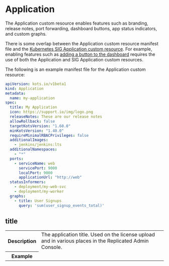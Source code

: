 
# Application

The Application custom resource enables features such as branding, release notes, port forwarding, dashboard buttons, app status indicators, and custom graphs.

There is some overlap between the Application custom resource manifest file and the [Kubernetes SIG Application custom resource](https://github.com/kubernetes-sigs/application/blob/master/docs/api.md). For example, enabling features such as [adding a button to the dashboard](/vendor/admin-console-adding-buttons-links) requires the use of both the Application and SIG Application custom resources.

The following is an example manifest file for the Application custom resource:

```yaml
apiVersion: kots.io/v1beta1
kind: Application
metadata:
  name: my-application
spec:
  title: My Application
  icon: https://support.io/img/logo.png
  releaseNotes: These are our release notes
  allowRollback: false
  targetKotsVersion: "1.60.0"
  minKotsVersion: "1.40.0"
  requireMinimalRBACPrivileges: false
  additionalImages:
    - jenkins/jenkins:lts
  additionalNamespaces:
    - "*"
  ports:
    - serviceName: web
      servicePort: 9000
      localPort: 9000
      applicationUrl: "http://web"
  statusInformers:
    - deployment/my-web-svc
    - deployment/my-worker
  graphs:
    - title: User Signups
      query: 'sum(user_signup_events_total)'
```

## title

<table>
  <tr>
    <th>Description</th>
    <td>The application title. Used on the license upload and in various places in the Replicated Admin Console.</td>
  </tr>
  <tr>
    <th>Example</th>
    <td><Title/></td>
  </tr>
  <tr>
    <th>Supports Go templates?</th>
    <td>No</td>
  </tr>
  <tr>
    <th>Supported for <a href="/vendor/embedded-overview">Embedded Cluster</a>?</th>
    <td>Yes</td>
  </tr>     
</table>

## icon

<table>
  <tr>
    <th>Description</th>
    <td>The icon file for the application. Used on the license upload and in various places in the Admin Console.</td>
  </tr>
  <tr>
    <th>Example</th>
    <td><Icon/></td>
  </tr>
  <tr>
    <th>Supports Go templates?</th>
    <td>No</td>
  </tr>
  <tr>
    <th>Supported for <a href="/vendor/embedded-overview">Embedded Cluster</a>?</th>
    <td>Yes</td>
  </tr>    
</table>


## releaseNotes

<table>
  <tr>
    <th>Description</th>
    <td>The release notes for this version. These can also be set when promoting a release.</td>
  </tr>
  <tr>
    <th>Example</th>
    <td><ReleaseNotes/></td>
  </tr>
  <tr>
    <th>Supports Go templates?</th>
    <td>No</td>
  </tr>
  <tr>
    <th>Supported for <a href="/vendor/embedded-overview">Embedded Cluster</a>?</th>
    <td>Yes</td>
  </tr>    
</table>

## allowRollback

<table>
  <tr>
    <th>Description</th>
    <td>
      <p>Enable this flag to create a <strong>Rollback</strong> button on the Admin Console Version History page.</p>
      <p>If an application is guaranteed not to introduce backwards-incompatible versions, such as through database migrations, then the <code>allowRollback</code> flag can allow end users to easily roll back to previous versions from the Admin Console.</p>
      <p>Rollback does not revert any state. Rather, it recovers the YAML manifests that are applied to the cluster.</p>
    </td>
  </tr>
  <tr>
    <th>Example</th>
    <td><AllowRollback/></td>
  </tr>
  <tr>
    <th>Default</th>
    <td><code>false</code></td>
  </tr>
  <tr>
    <th>Supports Go templates?</th>
    <td>No</td>
  </tr>
  <tr>
    <th>Supported for <a href="/vendor/embedded-overview">Embedded Cluster</a>?</th>
    <td>No. <code>allowRollback</code> is not supported because Embedded Cluster does not support rolling back or downgrading.</td>
  </tr>    
</table>


## additionalNamespaces

<table>
  <tr>
    <th>Description</th>
    <td>
      <p>An array of additional namespaces as strings that Replicated KOTS creates on the cluster. For more information, see <a href="/vendor/operator-defining-additional-namespaces">Defining Additional Namespaces</a>.</p>
      <p>In addition to creating the additional namespaces, KOTS ensures that the application secret exists in the namespaces. KOTS also ensures that this application secret has access to pull the application images, including both images that are used and any images you add in the <code>additionalImages</code> field. This pull secret is automatically added to all manifest files that use private images.</p>
      <p>For dynamically created namespaces, specify <code>"*"</code>.</p>
    </td>
  </tr>
  <tr>
    <th>Example</th>
    <td><AdditionalNamespaces/></td>
  </tr>  
  <tr>
    <th>Supports Go templates?</th>
    <td>No</td>
  </tr>    
  <tr>
    <th>Supported for <a href="/vendor/embedded-overview">Embedded Cluster</a>?</th>
    <td>Yes</td>
  </tr>
</table>

## additionalImages

<table>
  <tr>
    <th>Description</th>
    <td><p>An array of strings that reference images to be included in air gap bundles and pushed to the local registry during installation.</p><p>KOTS detects images from the PodSpecs in the application. Some applications, such as Operators, might need to include additional images that are not referenced until runtime. For more information, see <a href="/vendor/operator-defining-additional-images">Defining Additional Images</a>.</p></td>
  </tr>
  <tr>
    <th>Example</th>
    <td><AdditionalImages/></td>
  </tr>  
  <tr>
    <th>Supports Go templates?</th>
    <td>No</td>
  </tr>   
  <tr>
    <th>Supported for <a href="/vendor/embedded-overview">Embedded Cluster</a>?</th>
    <td>Yes</td>
  </tr> 
</table>

## requireMinimalRBACPrivileges

<table>
  <tr>
    <th>Description</th>
    <td><p><code>requireMinimalRBACPrivileges</code> applies to existing clusters only.</p><p>Requires minimal role-based access control (RBAC) be used for all customer installations. When set to <code>true</code>, KOTS creates a namespace-scoped Role and RoleBinding, instead of the default cluster-scoped ClusterRole and ClusterRoleBinding.</p><p>For additional requirements and limitations related to using namespace-scoped RBAC, see <a href="/vendor/packaging-rbac#min-rbac">About Namespace-scoped RBAC</a> in <em>Configuring KOTS RBAC</em>.</p></td>
  </tr>
  <tr>
    <th>Example</th>
    <td><RequireMinimalRBACPrivileges/></td>
  </tr>
  <tr>
    <th>Default</th>
    <td><code>false</code></td>
  </tr>
  <tr>
    <th>Supports Go templates?</th>
    <td>No</td>
  </tr>    
  <tr>
    <th>Supported for <a href="/vendor/embedded-overview">Embedded Cluster</a>?</th>
    <td>No</td>
  </tr>
</table>

## supportMinimalRBACPrivileges

<table>
  <tr>
    <th>Description</th>
    <td><p><code>supportMinimalRBACPrivileges</code> applies to existing clusters only.</p><p>Allows minimal role-based access control (RBAC) be used for all customer installations. When set to <code>true</code>, KOTS supports creating a namespace-scoped Role and RoleBinding, instead of the default cluster-scoped ClusterRole and ClusterRoleBinding.</p><p> Minimal RBAC is not used by default. It is only used when the <code>--use-minimal-rbac</code> flag is passed to the <code>kots install</code> command.</p><p>For additional requirements and limitations related to using namespace-scoped RBAC, see <a href="/vendor/packaging-rbac#min-rbac">About Namespace-scoped RBAC</a> in <em>Configuring KOTS RBAC</em>.</p></td>
  </tr>
  <tr>
    <th>Example</th>
    <td><SupportMinimalRBACPrivileges/></td>
  </tr>
  <tr>
    <th>Default</th>
    <td><code>false</code></td>
  </tr>
  <tr>
    <th>Supports Go templates?</th>
    <td>No</td>
  </tr>    
  <tr>
    <th>Supported for <a href="/vendor/embedded-overview">Embedded Cluster</a>?</th>
    <td>No</td>
  </tr>
</table>

## ports

<table>
<tr>
    <th>Description</th>
    <td>
      <p>Extra ports (additional to the <code>8800</code> Admin Console port) that are port-forwarded when running the <code>kubectl kots admin-console</code> command. With ports specified, KOTS can establish port forwarding to simplify connections to the deployed application. When the application starts and the service is ready, the KOTS CLI will print a message in the terminal with the URL where the port-forwarded service can be accessed. For more information, see <a href="/vendor/admin-console-port-forward">Port Forwarding Services with KOTS</a>.</p>
      <KurlNote/>
      <p>The <code>ports</code> key has the following fields:</p>
      <ul>
        <PortsServiceName/>
        <PortsServicePort/>
        <ServicePortNote/>
        <PortsLocalPort/>
        <PortsApplicationURL/>
        For more information about adding links to port forwarded services, see <a href="/vendor/admin-console-port-forward#add-link">Add a Link to a Port-Forwarded Service in the Admin Console</a>.
      </ul> 
    </td>
  </tr>
  <tr>
    <th>Example</th>
    <td><Ports/></td>
  </tr>
  <tr>
    <th>Supports Go templates?</th>
    <td><p>Go templates are supported in the `serviceName` and `applicationUrl` fields only.</p><p>Using Go templates in the `localPort` or `servicePort` fields results in an installation error similar to the following: `json: cannot unmarshal string into Go struct field ApplicationPort.spec.ports.servicePort of type int`.</p></td>
  </tr>    
  <tr>
    <th>Supported for <a href="/vendor/embedded-overview">Embedded Cluster</a>?</th>
    <td>Yes</td>
  </tr>
</table>

## statusInformers

<table>
  <tr>
    <th>Description</th>
    <td>
      <p>Resources to watch and report application status back to the user. When you include <code>statusInformers</code>, the dashboard can indicate when the application deployment is complete and the application is ready for use.</p>
      <p><code>statusInformers</code> use the format <code>[namespace/]type/name</code>, where namespace is optional.</p>
      <p>For more information about including statusInformers, see <a href="/vendor/admin-console-display-app-status">Adding Resource Status Informers</a>.</p>
    </td>
  </tr>
  <tr>
    <th>Example</th>
    <td><StatusInformers/></td>
  </tr>
  <tr>
    <th>Supports Go templates?</th>
    <td>Yes</td>
  </tr>    
  <tr>
    <th>Supported for <a href="/vendor/embedded-overview">Embedded Cluster</a>?</th>
    <td>Yes</td>
  </tr>
</table>

## graphs

<table>
  <tr>
    <th>Description</th>
    <td><p>Custom graphs to include on the Admin Console application dashboard.For more information about how to create custom graphs, see <a href="/vendor/admin-console-prometheus-monitoring">Adding Custom Graphs</a>.</p><p><code>graphs</code> has the following fields:</p><ul><li><code>graphs.title</code>: The graph title.</li><li><code>graphs.query</code>: The Prometheus query.</li><li><code>graphs.legend</code>: The legend to use for the query line. You can use Prometheus templating in the <code>legend</code> fields with each element returned from the Prometheus query. <p><GraphsTemplates/></p></li><li><code>graphs.queries</code>: A list of queries containing a <code>query</code> and <code>legend</code>.</li>  <li><code>graphs.yAxisFormat</code>: The format of the Y axis labels with support for all Grafana units. For more information, see <a href="https://grafana.com/docs/features/panels/graph/#left-y-right-y">Visualizations</a> in the Grafana documentation.</li><li><code>graphs.yAxisTemplate</code>: Y axis labels template.</li></ul></td>
  </tr>
  <tr>
    <th>Example</th>
    <td><Graphs/></td>
  </tr>
  <tr>
    <th>Supports Go templates?</th>
    <td>
      <p>Yes</p>
    </td>
  </tr>   
  <tr>
    <th>Supported for <a href="/vendor/embedded-overview">Embedded Cluster</a>?</th>
    <td>No</td>
  </tr> 
</table>

## proxyRegistryDomain

:::important
`proxyRegistryDomain` is deprecated. For information about how to use a custom domain for the Replicated proxy registry, see [Using Custom Domains](/vendor/custom-domains-using).
:::

<table>	
  <tr>	
    <th>Description</th>	
    <td><p>The custom domain used for proxy.replicated.com. For more information, see <a href="/vendor/custom-domains-using">Using Custom Domains</a>.</p>	<p>Introduced in KOTS v1.91.1.</p>	</td>	
  </tr>	
  <tr>	
    <th>Example</th>	
    <td><ProxyRegistryDomain/></td>	
  </tr>	
  <tr>	
    <th>Supports Go templates?</th>	
    <td>No</td>	
  </tr>
</table>

## replicatedRegistryDomain

:::important
`replicatedRegistryDomain` is deprecated. For information about how to use a custom domain for the Replicated registry, see [Using Custom Domains](/vendor/custom-domains-using).
:::

<table>	
  <tr>	
    <th>Description</th>	
    <td><p>The custom domain used for registry.replicated.com. For more information, see <a href="/vendor/custom-domains-using">Using Custom Domains</a>.</p><p>Introduced in KOTS v1.91.1.</p>	</td>	
  </tr>	
  <tr>	
    <th>Example</th>	
    <td><ReplicatedRegistryDomain/></td>	
  </tr>	
  <tr>	
    <th>Supports Go templates?</th>	
    <td>No</td>	
  </tr>
  <tr>
    <th>Supported for <a href="/vendor/embedded-overview">Embedded Cluster</a>?</th>
    <td>Yes</td>
  </tr>	
</table>

## targetKotsVersion

<table>
  <tr>
    <th>Description</th>
    <td><p>The KOTS version that is targeted by the release. For more information, see <a href="/vendor/packaging-kots-versions">Setting Minimum and Target Versions for KOTS</a>.</p></td>
  </tr>
  <tr>
    <th>Example</th>
    <td><TargetKotsVersion/></td>
  </tr>
  <tr>
    <th>Supports Go templates?</th>
    <td>No</td>
  </tr>    
  <tr>
    <th>Supported for <a href="/vendor/embedded-overview">Embedded Cluster</a>?</th>
    <td>No. Setting <code>targetKotsVersion</code> to a version earlier than the KOTS version included in the specified version of Embedded Cluster will cause Embedded Cluster installations to fail with an error message like: <code>Error: This version of App Name requires a different version of KOTS from what you currently have installed.</code>. To avoid installation failures, do not use <code>targetKotsVersion</code> in releases that support installation with Embedded Cluster.</td>
  </tr>
</table>

## minKotsVersion (Beta)

<table>
  <tr>
    <th>Description</th>
    <td><p>The minimum KOTS version that is required by the release. For more information, see <a href="/vendor/packaging-kots-versions">Setting Minimum and Target Versions for KOTS</a>.</p></td>
  </tr>
  <tr>
    <th>Example</th>
    <td><MinKotsVersion/></td>
  </tr>
  <tr>
    <th>Supports Go templates?</th>
    <td>No</td>
  </tr>  
  <tr>
    <th>Supported for <a href="/vendor/embedded-overview">Embedded Cluster</a>?</th>
    <td>No. Setting <code>minKotsVersion</code> to a version later than the KOTS version included in the specified version of Embedded Cluster will cause Embedded Cluster installations to fail with an error message like: <code>Error: This version of App Name requires a different version of KOTS from what you currently have installed.</code>. To avoid installation failures, do not use <code>minKotsVersion</code> in releases that support installation with Embedded Cluster.</td>
  </tr>  
</table>
